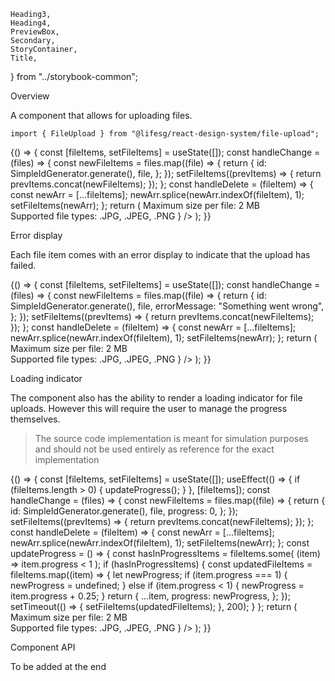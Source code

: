     Heading3,
    Heading4,
    PreviewBox,
    Secondary,
    StoryContainer,
    Title,
} from "../storybook-common";

<Meta title="Modules/FileUpload" component={FileUpload} />

<Title>FileUpload</Title>

<Secondary>Overview</Secondary>

A component that allows for uploading files.

```tsx
import { FileUpload } from "@lifesg/react-design-system/file-upload";
```

<Canvas>
    <Story name="FileUpload">
        {() => {
            const [fileItems, setFileItems] = useState([]);
            const handleChange = (files) => {
                const newFileItems = files.map((file) => {
                    return {
                        id: SimpleIdGenerator.generate(),
                        file,
                    };
                });
                setFileItems((prevItems) => {
                    return prevItems.concat(newFileItems);
                });
            };
            const handleDelete = (fileItem) => {
                const newArr = [...fileItems];
                newArr.splice(newArr.indexOf(fileItem), 1);
                setFileItems(newArr);
            };
            return (
                <FileUpload
                    fileItems={fileItems}
                    onChange={handleChange}
                    onDelete={handleDelete}
                    title="Content title"
                    description="Additional description for the user to consider when uploading their files."
                    warning={
                        <>
                            Maximum size per file: 2 MB
                            <br />
                            Supported file types: .JPG, .JPEG, .PNG
                        </>
                    }
                />
            );
        }}
    </Story>
</Canvas>

<Heading3>Error display</Heading3>

Each file item comes with an error display to indicate that the upload has failed.

<Canvas>
    <Story name="With error display">
        {() => {
            const [fileItems, setFileItems] = useState([]);
            const handleChange = (files) => {
                const newFileItems = files.map((file) => {
                    return {
                        id: SimpleIdGenerator.generate(),
                        file,
                        errorMessage: "Something went wrong",
                    };
                });
                setFileItems((prevItems) => {
                    return prevItems.concat(newFileItems);
                });
            };
            const handleDelete = (fileItem) => {
                const newArr = [...fileItems];
                newArr.splice(newArr.indexOf(fileItem), 1);
                setFileItems(newArr);
            };
            return (
                <FileUpload
                    fileItems={fileItems}
                    onChange={handleChange}
                    onDelete={handleDelete}
                    title="Content title"
                    description="Additional description for the user to consider when uploading their files."
                    warning={
                        <>
                            Maximum size per file: 2 MB
                            <br />
                            Supported file types: .JPG, .JPEG, .PNG
                        </>
                    }
                />
            );
        }}
    </Story>
</Canvas>

<Heading3>Loading indicator</Heading3>

The component also has the ability to render a loading indicator for file
uploads. However this will require the user to manage the progress themselves.

> The source code implementation is meant for simulation purposes and should
> not be used entirely as reference for the exact implementation

<Canvas>
    <Story name="With loading indicator">
        {() => {
            const [fileItems, setFileItems] = useState([]);
            useEffect(() => {
                if (fileItems.length > 0) {
                    updateProgress();
                }
            }, [fileItems]);
            const handleChange = (files) => {
                const newFileItems = files.map((file) => {
                    return {
                        id: SimpleIdGenerator.generate(),
                        file,
                        progress: 0,
                    };
                });
                setFileItems((prevItems) => {
                    return prevItems.concat(newFileItems);
                });
            };
            const handleDelete = (fileItem) => {
                const newArr = [...fileItems];
                newArr.splice(newArr.indexOf(fileItem), 1);
                setFileItems(newArr);
            };
            const updateProgress = () => {
                const hasInProgressItems = fileItems.some(
                    (item) => item.progress < 1
                );
                if (hasInProgressItems) {
                    const updatedFileItems = fileItems.map((item) => {
                        let newProgress;
                        if (item.progress === 1) {
                            newProgress = undefined;
                        } else if (item.progress < 1) {
                            newProgress = item.progress + 0.25;
                        }
                        return {
                            ...item,
                            progress: newProgress,
                        };
                    });
                    setTimeout(() => {
                        setFileItems(updatedFileItems);
                    }, 200);
                }
            };
            return (
                <FileUpload
                    fileItems={fileItems}
                    onChange={handleChange}
                    onDelete={handleDelete}
                    title="Content title"
                    description="Additional description for the user to consider when uploading their files."
                    warning={
                        <>
                            Maximum size per file: 2 MB
                            <br />
                            Supported file types: .JPG, .JPEG, .PNG
                        </>
                    }
                />
            );
        }}
    </Story>
</Canvas>

<Secondary>Component API</Secondary>

To be added at the end
